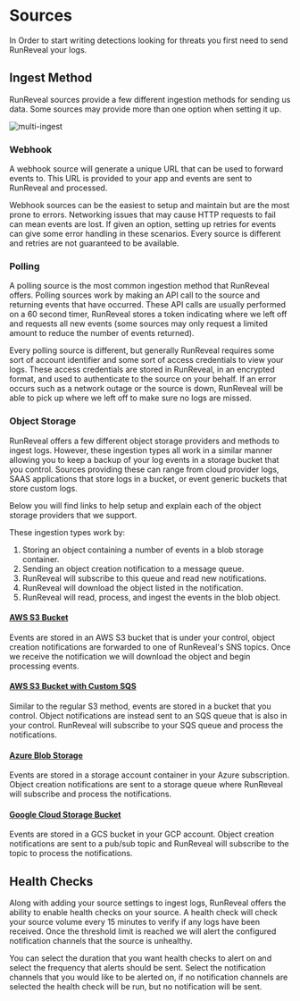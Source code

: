 # Sources

In Order to start writing detections looking for threats you first need to send RunReveal your logs.

## Ingest Method

RunReveal sources provide a few different ingestion methods for sending us data. Some sources may provide more than one option when setting it up.

![multi-ingest](/sources/multi-ingest.png)

### Webhook

A webhook source will generate a unique URL that can be used to forward events to. This URL is provided to your app and events are sent to RunReveal and processed.

Webhook sources can be the easiest to setup and maintain but are the most prone to errors.
Networking issues that may cause HTTP requests to fail can mean events are lost. 
If given an option, setting up retries for events can give some error handling in these scenarios.
Every source is different and retries are not guaranteed to be available.

### Polling

A polling source is the most common ingestion method that RunReveal offers. Polling sources work by making an API call to the source
and returning events that have occurred. 
These API calls are usually performed on a 60 second timer, RunReveal stores a token indicating where we left off and requests all new events (some sources may only request a limited amount to reduce the number of events returned).

Every polling source is different, but generally RunReveal requires some sort of account identifier and some sort of access credentials to view your logs.
These access credentials are stored in RunReveal, in an encrypted format, and used to authenticate to the source on your behalf.
If an error occurs such as a network outage or the source is down, RunReveal will be able to pick up where we left off to make sure no logs are missed.

### Object Storage

RunReveal offers a few different object storage providers and methods to ingest logs. However, these ingestion types all work in a similar manner allowing you to keep a backup of your log events in a storage bucket that you control.
Sources providing these can range from cloud provider logs, SAAS applications that store logs in a bucket, or event generic buckets that store custom logs.

Below you will find links to help setup and explain each of the object storage providers that we support.

These ingestion types work by:
1. Storing an object containing a number of events in a blob storage container. 
2. Sending an object creation notification to a message queue.
3. RunReveal will subscribe to this queue and read new notifications.
4. RunReveal will download the object listed in the notification.
5. RunReveal will read, process, and ingest the events in the blob object.

#### [AWS S3 Bucket](sources/object-storage/s3.mdx)

Events are stored in an AWS S3 bucket that is under your control, 
object creation notifications are forwarded to one of RunReveal's SNS topics.
Once we receive the notification we will download the object and begin processing events.

#### [AWS S3 Bucket with Custom SQS](sources/object-storage/external-s3.mdx)

Similar to the regular S3 method, events are stored in a bucket that you control.
Object notifications are instead sent to an SQS queue that is also in your control.
RunReveal will subscribe to your SQS queue and process the notifications.

#### [Azure Blob Storage](sources/object-storage/azure.mdx)

Events are stored in a storage account container in your Azure subscription.
Object creation notifications are sent to a storage queue where RunReveal will subscribe and process the notifications.

#### [Google Cloud Storage Bucket](sources/object-storage/gcs.mdx)

Events are stored in a GCS bucket in your GCP account. 
Object creation notifications are sent to a pub/sub topic and RunReveal will subscribe to the topic to process the notifications.

## Health Checks

Along with adding your source settings to ingest logs, RunReveal offers the ability to enable health checks on your source.
A health check will check your source volume every 15 minutes to verify if any logs have been received. 
Once the threshold limit is reached we will alert the configured notification channels that the source is unhealthy.

You can select the duration that you want health checks to alert on and select the frequency that alerts should be sent.
Select the notification channels that you would like to be alerted on, if no notification channels are selected the health check will be run, but no notification will be sent.

